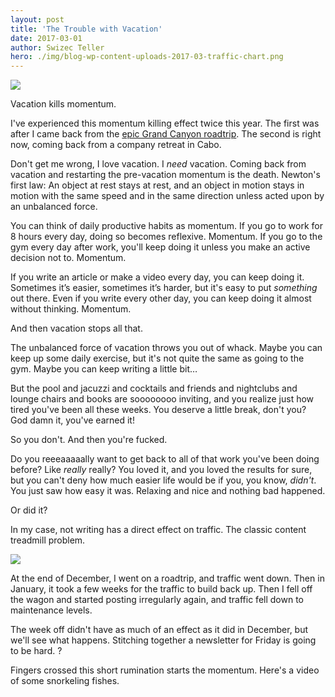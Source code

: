```yaml
---
layout: post
title: 'The Trouble with Vacation'
date: 2017-03-01
author: Swizec Teller
hero: ./img/blog-wp-content-uploads-2017-03-traffic-chart.png
---
```

![](https://instagram.fsnc1-5.fna.fbcdn.net/t51.2885-15/e35/16788409_411935005808905_281051866597425152_n.jpg)



Vacation kills momentum.



I've experienced this momentum killing effect twice this year. The first was after I came back from the [epic Grand Canyon roadtrip](https://swizec.com/blog/60-seconds-2000-miles/swizec/7334). The second is right now, coming back from a company retreat in Cabo.



Don't get me wrong, I love vacation. I _need_ vacation. Coming back from vacation and restarting the pre-vacation momentum is the death. Newton's first law: An object at rest stays at rest, and an object in motion stays in motion with the same speed and in the same direction unless acted upon by an unbalanced force.



You can think of daily productive habits as momentum. If you go to work for 8 hours every day, doing so becomes reflexive. Momentum. If you go to the gym every day after work, you'll keep doing it unless you make an active decision not to. Momentum.



If you write an article or make a video every day, you can keep doing it. Sometimes it’s easier, sometimes it’s harder, but it's easy to put _something_ out there. Even if you write every other day, you can keep doing it almost without thinking. Momentum.



And then vacation stops all that.



The unbalanced force of vacation throws you out of whack. Maybe you can keep up some daily exercise, but it's not quite the same as going to the gym. Maybe you can keep writing a little bit…



But the pool and jacuzzi and cocktails and friends and nightclubs and lounge chairs and books are soooooooo inviting, and you realize just how tired you've been all these weeks. You deserve a little break, don't you? God damn it, you've earned it!



So you don't. And then you're fucked.



Do you reeeaaaaally want to get back to all of that work you've been doing before? Like _really_ really? You loved it, and you loved the results for sure, but you can't deny how much easier life would be if you, you know, _didn't_. You just saw how easy it was. Relaxing and nice and nothing bad happened.



Or did it?



In my case, not writing has a direct effect on traffic. The classic content treadmill problem.



![](./img/blog-wp-content-uploads-2017-03-traffic-chart.png)



At the end of December, I went on a roadtrip, and traffic went down. Then in January, it took a few weeks for the traffic to build back up. Then I fell off the wagon and started posting irregularly again, and traffic fell down to maintenance levels.



The week off didn't have as much of an effect as it did in December, but we'll see what happens. Stitching together a newsletter for Friday is going to be hard. ?



Fingers crossed this short rumination starts the momentum. Here's a video of some snorkeling fishes.